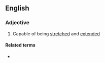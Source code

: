 ==English==

===Adjective===
{{en-adj}}

# Capable of being [[stretch]]ed and [[extend]]ed

====Related terms====
* {{l|en|hyperextension}}